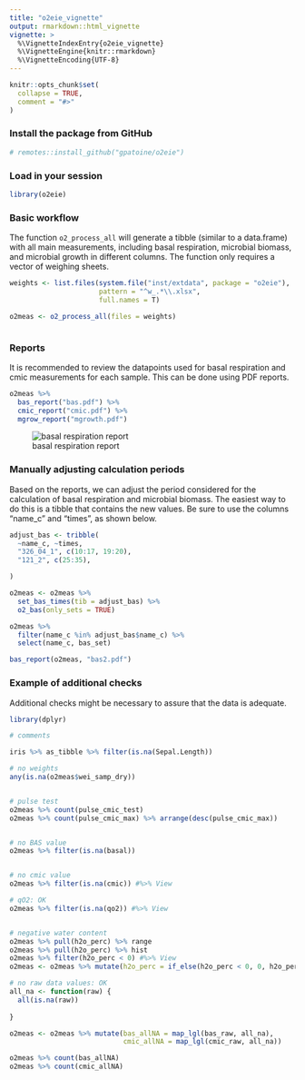 ```yaml
---
title: "o2eie_vignette"
output: rmarkdown::html_vignette
vignette: >
  %\VignetteIndexEntry{o2eie_vignette}
  %\VignetteEngine{knitr::rmarkdown}
  %\VignetteEncoding{UTF-8}
---
```


```r
knitr::opts_chunk$set(
  collapse = TRUE,
  comment = "#>"
)
```


### Install the package from GitHub

```r

# remotes::install_github("gpatoine/o2eie")


```


### Load in your session

```r

library(o2eie)


```

### Basic workflow

The function `o2_process_all` will generate a tibble (similar to a data.frame) with all main measurements, including basal respiration, microbial biomass, and microbial growth in different columns. The function only requires a vector of weighing sheets.

```r
weights <- list.files(system.file("inst/extdata", package = "o2eie"),
                      pattern = "^w_.*\\.xlsx",
                      full.names = T)

o2meas <- o2_process_all(files = weights)



```


### Reports

It is recommended to review the datapoints used for basal respiration and cmic measurements for each sample. This can be done using PDF reports.

```r
o2meas %>% 
  bas_report("bas.pdf") %>% 
  cmic_report("cmic.pdf") %>% 
  mgrow_report("mgrowth.pdf")


```

![basal respiration report](fig/bas.png)


### Manually adjusting calculation periods

Based on the reports, we can adjust the period considered for the calculation of basal respiration and microbial biomass. The easiest way to do this is a tibble that contains the new values. Be sure to use the columns "name_c" and "times", as shown below.

```r

adjust_bas <- tribble(
  ~name_c, ~times,
  "326_04_1", c(10:17, 19:20),
  "121_2", c(25:35),

)

o2meas <- o2meas %>% 
  set_bas_times(tib = adjust_bas) %>% 
  o2_bas(only_sets = TRUE)

o2meas %>% 
  filter(name_c %in% adjust_bas$name_c) %>% 
  select(name_c, bas_set)

bas_report(o2meas, "bas2.pdf")


```

### Example of additional checks

Additional checks might be necessary to assure that the data is adequate.

```r
library(dplyr)

# comments

iris %>% as_tibble %>% filter(is.na(Sepal.Length))

# no weights
any(is.na(o2meas$wei_samp_dry))


# pulse test
o2meas %>% count(pulse_cmic_test)
o2meas %>% count(pulse_cmic_max) %>% arrange(desc(pulse_cmic_max))


# no BAS value
o2meas %>% filter(is.na(basal))


# no cmic value
o2meas %>% filter(is.na(cmic)) #%>% View

# qO2: OK
o2meas %>% filter(is.na(qo2)) #%>% View


# negative water content
o2meas %>% pull(h2o_perc) %>% range
o2meas %>% pull(h2o_perc) %>% hist
o2meas %>% filter(h2o_perc < 0) #%>% View
o2meas <- o2meas %>% mutate(h2o_perc = if_else(h2o_perc < 0, 0, h2o_perc))

```


```r

# no raw data values: OK
all_na <- function(raw) {
  all(is.na(raw))
  
}

o2meas <- o2meas %>% mutate(bas_allNA = map_lgl(bas_raw, all_na),
                            cmic_allNA = map_lgl(cmic_raw, all_na))

o2meas %>% count(bas_allNA)
o2meas %>% count(cmic_allNA)




```

